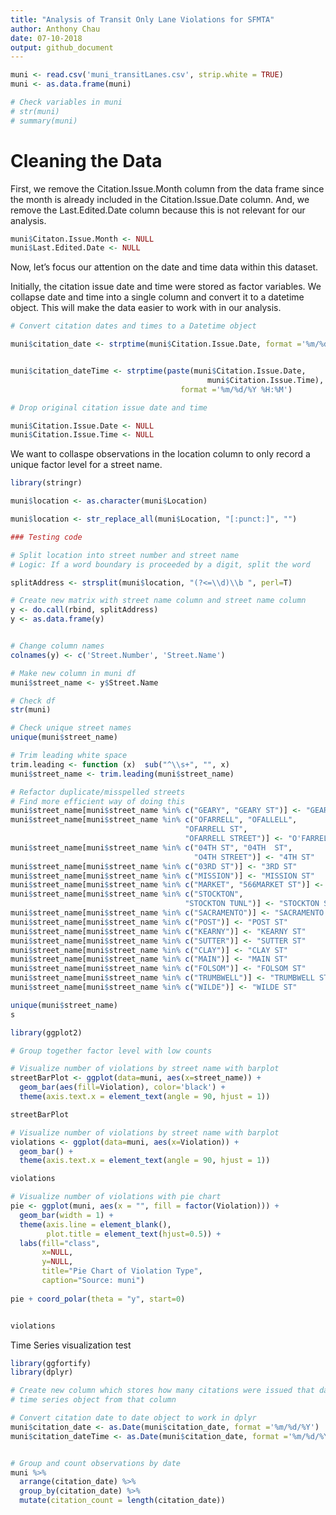 ```yaml
---
title: "Analysis of Transit Only Lane Violations for SFMTA"
author: Anthony Chau
date: 07-10-2018
output: github_document
---
```



```r
muni <- read.csv('muni_transitLanes.csv', strip.white = TRUE)
muni <- as.data.frame(muni)

# Check variables in muni
# str(muni)
# summary(muni)

```
# Cleaning the Data

First, we remove the Citation.Issue.Month column from the data frame since the
month is already included in the Citation.Issue.Date column. And, we remove the 
Last.Edited.Date column because this is not relevant for our analysis.
```r
muni$Citaton.Issue.Month <- NULL
muni$Last.Edited.Date <- NULL
```

Now, let's focus our attention on the date and time data within this dataset.

Initially, the citation issue date and time were stored as factor variables. We collapse date and time into a single column and convert it to a datetime object. This will make the data easier to work with in our analysis.
```r
# Convert citation dates and times to a Datetime object

muni$citation_date <- strptime(muni$Citation.Issue.Date, format ='%m/%d/%Y')


muni$citation_dateTime <- strptime(paste(muni$Citation.Issue.Date, 
                                            muni$Citation.Issue.Time), 
                                      format ='%m/%d/%Y %H:%M')

# Drop original citation issue date and time

muni$Citation.Issue.Date <- NULL
muni$Citation.Issue.Time <- NULL

```


We want to collaspe observations in the location column to only record a unique
factor level for a street name.
```r
library(stringr)

muni$location <- as.character(muni$Location)

muni$location <- str_replace_all(muni$Location, "[:punct:]", "")

### Testing code

# Split location into street number and street name
# Logic: If a word boundary is proceeded by a digit, split the word

splitAddress <- strsplit(muni$location, "(?<=\\d)\\b ", perl=T)

# Create new matrix with street name column and street name column
y <- do.call(rbind, splitAddress)
y <- as.data.frame(y)


# Change column names
colnames(y) <- c('Street.Number', 'Street.Name')

# Make new column in muni df
muni$street_name <- y$Street.Name

# Check df
str(muni)

# Check unique street names
unique(muni$street_name)

# Trim leading white space
trim.leading <- function (x)  sub("^\\s+", "", x)
muni$street_name <- trim.leading(muni$street_name)

# Refactor duplicate/misspelled streets
# Find more efficient way of doing this
muni$street_name[muni$street_name %in% c("GEARY", "GEARY ST")] <- "GEARY BLVD"
muni$street_name[muni$street_name %in% c("OFARRELL", "OFALLELL", 
                                       "OFARRELL ST", 
                                       "OFARRELL STREET")] <- "O'FARRELL ST"
muni$street_name[muni$street_name %in% c("04TH ST", "04TH  ST", 
                                         "O4TH STREET")] <- "4TH ST"
muni$street_name[muni$street_name %in% c("03RD ST")] <- "3RD ST"
muni$street_name[muni$street_name %in% c("MISSION")] <- "MISSION ST"
muni$street_name[muni$street_name %in% c("MARKET", "566MARKET ST")] <- "MARKET ST"
muni$street_name[muni$street_name %in% c("STOCKTON", 
                                       "STOCKTON TUNL")] <- "STOCKTON ST"
muni$street_name[muni$street_name %in% c("SACRAMENTO")] <- "SACRAMENTO ST"
muni$street_name[muni$street_name %in% c("POST")] <- "POST ST"
muni$street_name[muni$street_name %in% c("KEARNY")] <- "KEARNY ST"
muni$street_name[muni$street_name %in% c("SUTTER")] <- "SUTTER ST"
muni$street_name[muni$street_name %in% c("CLAY")] <- "CLAY ST"
muni$street_name[muni$street_name %in% c("MAIN")] <- "MAIN ST"
muni$street_name[muni$street_name %in% c("FOLSOM")] <- "FOLSOM ST"
muni$street_name[muni$street_name %in% c("TRUMBWELL")] <- "TRUMBWELL ST"
muni$street_name[muni$street_name %in% c("WILDE")] <- "WILDE ST"

unique(muni$street_name)
s
```

```r
library(ggplot2)

# Group together factor level with low counts

# Visualize number of violations by street name with barplot
streetBarPlot <- ggplot(data=muni, aes(x=street_name)) + 
  geom_bar(aes(fill=Violation), color='black') +
  theme(axis.text.x = element_text(angle = 90, hjust = 1))

streetBarPlot

# Visualize number of violations by street name with barplot
violations <- ggplot(data=muni, aes(x=Violation)) + 
  geom_bar() +
  theme(axis.text.x = element_text(angle = 90, hjust = 1))

violations

# Visualize number of violations with pie chart
pie <- ggplot(muni, aes(x = "", fill = factor(Violation))) + 
  geom_bar(width = 1) +
  theme(axis.line = element_blank(), 
        plot.title = element_text(hjust=0.5)) + 
  labs(fill="class", 
       x=NULL, 
       y=NULL, 
       title="Pie Chart of Violation Type", 
       caption="Source: muni")
  
pie + coord_polar(theta = "y", start=0)


violations

```

Time Series visualization test
```r
library(ggfortify)
library(dplyr)

# Create new column which stores how many citations were issued that day and build 
# time series object from that column

# Convert citation date to date object to work in dplyr
muni$citation_date <- as.Date(muni$citation_date, format ='%m/%d/%Y')
muni$citation_dateTime <- as.Date(muni$citation_date, format ='%m/%d/%Y  %H:%M') 


# Group and count observations by date 
muni %>%
  arrange(citation_date) %>%
  group_by(citation_date) %>%
  mutate(citation_count = length(citation_date))



```

